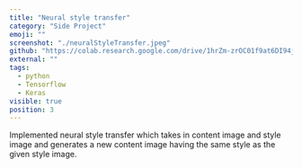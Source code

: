 ```yaml
---
title: "Neural style transfer"
category: "Side Project"
emoji: ""
screenshot: "./neuralStyleTransfer.jpeg"
github: "https://colab.research.google.com/drive/1hrZm-zrOC01f9at6DI94jI-waak_uhw6?usp=sharing"
external: ""
tags:
  - python
  - Tensorflow
  - Keras
visible: true
position: 3
---
```


Implemented neural style transfer which takes in content image and style image and generates a new content image having the same style as the given style image.
